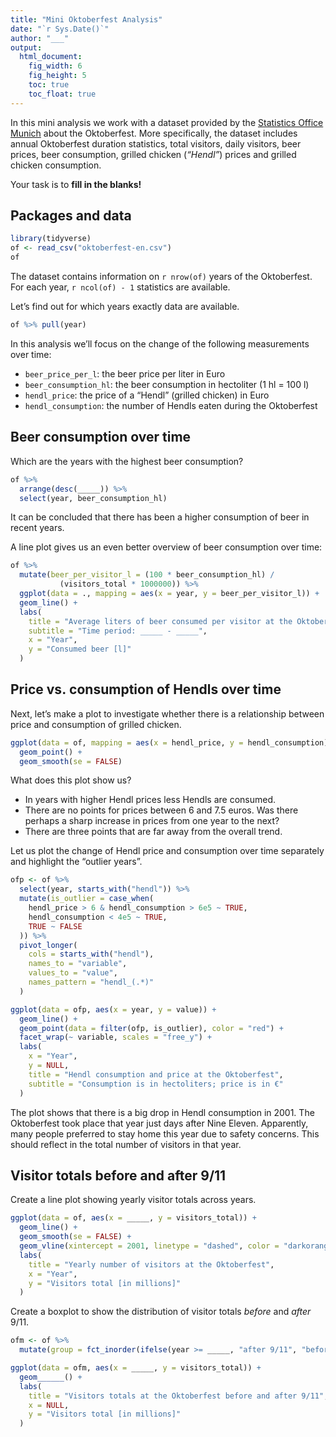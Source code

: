 ---
title: "Mini Oktoberfest Analysis"
date: "`r Sys.Date()`"
author: "___"
output: 
  html_document:
    fig_width: 6
    fig_height: 5
    toc: true
    toc_float: true
---

In this mini analysis we work with a dataset provided by the [Statistics Office Munich](https://www.opengov-muenchen.de/dataset/oktoberfest/) about the Oktoberfest.
More specifically, the dataset includes annual Oktoberfest duration statistics, total visitors, daily visitors, beer prices, beer consumption, grilled chicken (_"Hendl"_) prices and grilled chicken consumption.

Your task is to **fill in the blanks!**

## Packages and data


```{r load-tidyverse-and-data, message = FALSE}
library(tidyverse)
of <- read_csv("oktoberfest-en.csv")
of
```

The dataset contains information on `r nrow(of)` years of the Oktoberfest. 
For each year, `r ncol(of) - 1` statistics are available.

Let's find out for which years exactly data are available.

```{r pull}
of %>% pull(year)
```

In this analysis we'll focus on the change of the following measurements over time:

- `beer_price_per_l`: the beer price per liter in Euro
- `beer_consumption_hl`: the beer consumption in hectoliter (1 hl = 100 l)
- `hendl_price`: the price of a "Hendl" (grilled chicken) in Euro
- `hendl_consumption`: the number of Hendls eaten during the Oktoberfest

## Beer consumption over time

Which are the years with the highest beer consumption?

```{r drinking-years, eval = FALSE}
of %>%
  arrange(desc(_____)) %>%
  select(year, beer_consumption_hl)
```

It can be concluded that there has been a higher consumption of beer in recent years.

A line plot gives us an even better overview of beer consumption over time:

```{r line-plot-beer-consumption}
of %>%
  mutate(beer_per_visitor_l = (100 * beer_consumption_hl) / 
           (visitors_total * 1000000)) %>%
  ggplot(data = ., mapping = aes(x = year, y = beer_per_visitor_l)) +
  geom_line() +
  labs(
    title = "Average liters of beer consumed per visitor at the Oktoberfest",
    subtitle = "Time period: _____ - _____", 
    x = "Year",
    y = "Consumed beer [l]"
  )
```

## Price vs. consumption of Hendls over time

Next, let's make a plot to investigate whether there is a relationship between price and consumption of grilled chicken.

```{r hendl-price-vs-consumption, message = FALSE}
ggplot(data = of, mapping = aes(x = hendl_price, y = hendl_consumption)) +
  geom_point() +
  geom_smooth(se = FALSE)
```

What does this plot show us?

- In years with higher Hendl prices less Hendls are consumed.
- There are no points for prices between 6 and 7.5 euros. Was there perhaps a sharp increase in prices from one year to the next?
- There are three points that are far away from the overall trend. 

Let us plot the change of Hendl price and consumption over time separately and highlight the "outlier years". 

```{r hendl-consumption-over-time, fig.width = 8}
ofp <- of %>%
  select(year, starts_with("hendl")) %>%
  mutate(is_outlier = case_when(
    hendl_price > 6 & hendl_consumption > 6e5 ~ TRUE,
    hendl_consumption < 4e5 ~ TRUE,
    TRUE ~ FALSE
  )) %>%
  pivot_longer(
    cols = starts_with("hendl"), 
    names_to = "variable", 
    values_to = "value", 
    names_pattern = "hendl_(.*)"
  )

ggplot(data = ofp, aes(x = year, y = value)) +
  geom_line() +
  geom_point(data = filter(ofp, is_outlier), color = "red") +
  facet_wrap(~ variable, scales = "free_y") +
  labs(
    x = "Year",
    y = NULL,
    title = "Hendl consumption and price at the Oktoberfest",
    subtitle = "Consumption is in hectoliters; price is in €"
  )
```

The plot shows that there is a big drop in Hendl consumption in 2001. 
The Oktoberfest took place that year just days after Nine Eleven. 
Apparently, many people preferred to stay home this year due to safety concerns. This should reflect in the total number of visitors in that year.

## Visitor totals before and after 9/11

Create a line plot showing yearly visitor totals across years.

```{r yearly-visitors, eval = FALSE, message = FALSE}
ggplot(data = of, aes(x = _____, y = visitors_total)) + 
  geom_line() +
  geom_smooth(se = FALSE) +
  geom_vline(xintercept = 2001, linetype = "dashed", color = "darkorange1", size = 1.5) +
  labs(
    title = "Yearly number of visitors at the Oktoberfest",
    x = "Year",
    y = "Visitors total [in millions]"
  )
```

Create a boxplot to show the distribution of visitor totals _before_ and _after_ 9/11.

```{r visitors-before-after-911, eval = FALSE}
ofm <- of %>%
  mutate(group = fct_inorder(ifelse(year >= _____, "after 9/11", "before 9/11"))) 

ggplot(data = ofm, aes(x = _____, y = visitors_total)) +
  geom______() +
  labs(
    title = "Visitors totals at the Oktoberfest before and after 9/11",
    x = NULL,
    y = "Visitors total [in millions]"
  )
```

